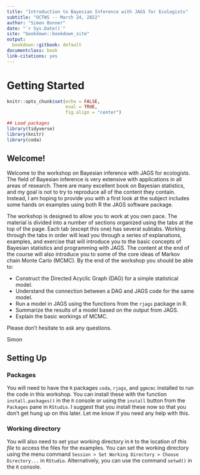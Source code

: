 ```yaml
--- 
title: "Introduction to Bayesian Inference with JAGS for Ecologists"
subtitle: "OCTWS -- March 24, 2022"
author: "Simon Bonner"
date: "`r Sys.Date()`"
site: "bookdown::bookdown_site"
output:
  bookdown::gitbook: default
documentclass: book
link-citations: yes
---
```


# Getting Started

```r
knitr::opts_chunk$set(echo = FALSE, 
                      eval = TRUE,
                      fig.align = "center")

## Load packages 
library(tidyverse)
library(knitr)
library(coda)
```

## Welcome!

Welcome to the workshop on Bayesian inference with JAGS for ecologists. The field of Bayesian inference is very extensive with applications in all areas of research. There are many excellent book on Bayesian statistics, and my goal is not to try to reproduce all of the content they contain. Instead, I am hoping to provide you with a first look at the subject includes some hands on examples using both R the JAGS software package. 

The workshop is designed to allow you to work at you own pace. The material is divided into a number of sections organized using the tabs at the top of the page. Each tab (except this one) has several subtabs. Working through the tabs in order will lead you through a series of explanations, examples, and exercise that will introduce you to the basic concepts of Bayesian statistics and programming with JAGS. The content at the end of the course will also introduce you to some of the core ideas of Markov chain Monte Carlo (MCMC). By the end of the workshop you should be able to:

- Construct the Directed Acyclic Graph (DAG) for a simple statistical model.
- Understand the connection between a DAG and JAGS code for the same model.
- Run a model in JAGS using the functions from the `rjags` package in R.
- Summarize the results of a model based on the output from JAGS.
- Explain the basic workings of MCMC. 

Please don't hesitate to ask any questions.

Simon

## Setting Up

### Packages

You will need to have the `R` packages `coda`, `rjags`, and `ggmcmc` installed to run the code in this workshop. You can install these with the function `install.packages()` in the `R` console or using the `install` button from the `Packages` pane in `RStudio`. I suggest that you install these now so that you don't get hung up on this later. Let me know if you need any help with this.

### Working directory

You will also need to set your working directory in `R` to the location of *this file* to access the files for the examples. You can set the working directory using the menu command `Session > Set Working Directory > Choose Directory...` in `RStudio`. Alternatively, you can use the command `setwd()` in the `R` console. 



